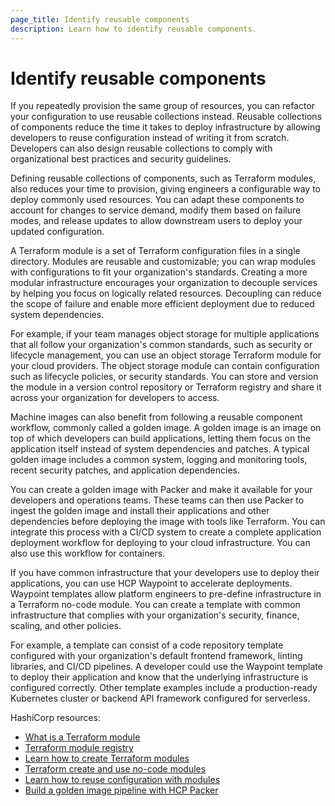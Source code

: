 ```yaml
---
page_title: Identify reusable components
description: Learn how to identify reusable components.
---
```


# Identify reusable components

If you repeatedly provision the same group of resources, you can refactor your configuration to use reusable collections instead. Reusable collections of components reduce the time it takes to deploy infrastructure by allowing developers to reuse configuration instead of writing it from scratch. Developers can also design reusable collections to comply with organizational best practices and security guidelines.

Defining reusable collections of components, such as Terraform modules, also reduces your time to provision, giving engineers a configurable way to deploy commonly used resources. You can adapt these components to account for changes to service demand,  modify them based on failure modes, and release updates to allow downstream users to deploy your updated configuration.

A Terraform module is a set of Terraform configuration files in a single directory. Modules are reusable and customizable; you can wrap modules with configurations to fit your organization's standards. Creating a more modular infrastructure encourages your organization to decouple services by helping you focus on logically related resources. Decoupling can reduce the scope of failure and enable more efficient deployment due to reduced system dependencies.

For example, if your team manages object storage for multiple applications that all follow your organization's common standards, such as security or lifecycle management, you can use an object storage Terraform module for your cloud providers. The object storage module can contain configuration such as lifecycle policies, or security standards. You can store and version the module in a version control repository or Terraform registry and share it across your organization for developers to access.

Machine images can also benefit from following a reusable component workflow, commonly called a golden image. A golden image is an image on top of which developers can build applications, letting them focus on the application itself instead of system dependencies and patches. A typical golden image includes a common system, logging and monitoring tools, recent security patches, and application dependencies.

You can create a golden image with Packer and make it available for your developers and operations teams. These teams can then use Packer to ingest the golden image and install their applications and other dependencies before deploying the image with tools like Terraform. You can integrate this process with a CI/CD system to create a complete application deployment workflow for deploying to your cloud infrastructure. You can also use this workflow for containers.

If you have common infrastructure that your developers use to deploy their applications, you can use HCP Waypoint to accelerate deployments. Waypoint templates allow platform engineers to pre-define infrastructure in a Terraform no-code module. You can create a template with common infrastructure that complies with your organization's security, finance, scaling, and other policies.

For example, a template can consist of a code repository template configured with your organization's default frontend framework, linting libraries, and CI/CD pipelines. A developer could use the Waypoint template to deploy their application and know that the underlying infrastructure is configured correctly. Other template examples include a production-ready Kubernetes cluster or backend API framework configured for serverless.

HashiCorp resources:
- [What is a Terraform module](/terraform/language/modules)
- [Terraform module registry](https://registry.terraform.io/browse/modules)
- [Learn how to create Terraform modules](/terraform/language/modules/develop)
- [Terraform create and use no-code modules](/terraform/tutorials/cloud/no-code-provisioning)
- [Learn how to reuse configuration with modules](/terraform/tutorials/modules)
- [Build a golden image pipeline with HCP Packer](/packer/tutorials/cloud-production/golden-image-with-hcp-packer)